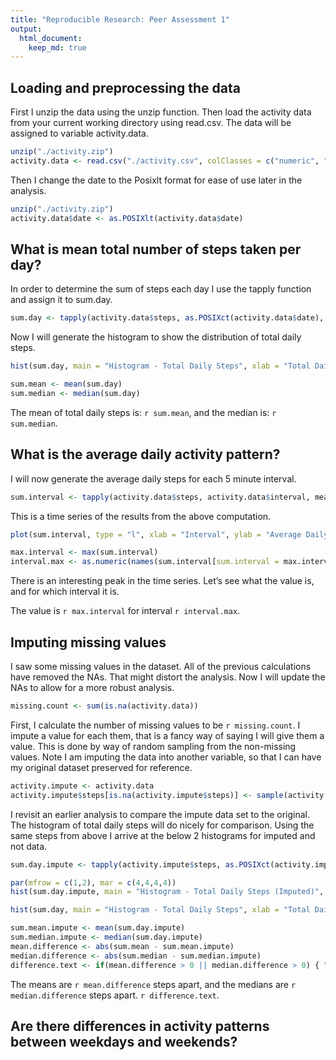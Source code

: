 ```yaml
---
title: "Reproducible Research: Peer Assessment 1"
output: 
  html_document:
    keep_md: true
---
```



## Loading and preprocessing the data
First I unzip the data using the unzip function. Then load the activity data from your current working directory using read.csv. The data will be assigned to variable activity.data.

```r
unzip("./activity.zip")
activity.data <- read.csv("./activity.csv", colClasses = c("numeric", "character", "numeric"))
```

Then I change the date to the Posixlt format for ease of use later in the analysis.

```r
unzip("./activity.zip")
activity.data$date <- as.POSIXlt(activity.data$date)
```

## What is mean total number of steps taken per day?
In order to determine the sum of steps each day I use the tapply function and assign it to sum.day.

```r
sum.day <- tapply(activity.data$steps, as.POSIXct(activity.data$date), sum, na.rm = TRUE)
```

Now I will generate the histogram to show the distribution of total daily steps.

```r
hist(sum.day, main = "Histogram - Total Daily Steps", xlab = "Total Daily Steps")
```

```r
sum.mean <- mean(sum.day)
sum.median <- median(sum.day)
```

The mean of total daily steps is: `r sum.mean`, and the median is: `r sum.median`.

## What is the average daily activity pattern?
I will now generate the average daily steps for each 5 minute interval.

```r
sum.interval <- tapply(activity.data$steps, activity.data$interval, mean, na.rm = TRUE)
```

This is a time series of the results from the above computation.

```r
plot(sum.interval, type = "l", xlab = "Interval", ylab = "Average Daily Steps", main = "Average Daily Steps Time Series")
```

```r
max.interval <- max(sum.interval)
interval.max <- as.numeric(names(sum.interval[sum.interval = max.interval]))
```
There is an interesting peak in the time series. Let's see what the value is, and for which interval it is.  

The value is `r max.interval` for interval `r interval.max`.

## Imputing missing values
I saw some missing values in the dataset. All of the previous calculations have removed the NAs. That might distort the analysis. Now I will update the NAs to allow for a more robust analysis.  

```r
missing.count <- sum(is.na(activity.data))
```

First, I calculate the number of missing values to be `r missing.count`. I impute a value for each them, that is a fancy way of saying I will give them a value. This is done by way of random sampling from the non-missing values. Note I am imputing the data into another variable, so that I can have my original dataset preserved for reference.

```r
activity.impute <- activity.data
activity.impute$steps[is.na(activity.impute$steps)] <- sample(activity.impute$steps[!is.na(activity.impute$steps)], missing.count, replace = TRUE)
```

I revisit an earlier analysis to compare the impute data set to the original. The histogram of total daily steps will do nicely for comparison. Using the same steps from above I arrive at the below 2 histograms for imputed and not data.

```r
sum.day.impute <- tapply(activity.impute$steps, as.POSIXct(activity.impute$date), sum)
```

```r
par(mfrow = c(1,2), mar = c(4,4,4,4))
hist(sum.day.impute, main = "Histogram - Total Daily Steps (Imputed)", xlab = "Total Daily Steps")

hist(sum.day, main = "Histogram - Total Daily Steps", xlab = "Total Daily Steps")
```

```r
sum.mean.impute <- mean(sum.day.impute)
sum.median.impute <- median(sum.day.impute)
mean.difference <- abs(sum.mean - sum.mean.impute)
median.difference <- abs(sum.median - sum.median.impute)
difference.text <- if(mean.difference > 0 || median.difference > 0) { "There is a difference in center between the original and imputed datasets. Imputing normalizes the dataset."} else {"WOW! There is no difference in the center between the original and imputed datasets. Imputing doesn't change anything."}
```

The means are `r mean.difference` steps apart, and the medians are `r median.difference` steps apart. `r difference.text`.


## Are there differences in activity patterns between weekdays and weekends?

